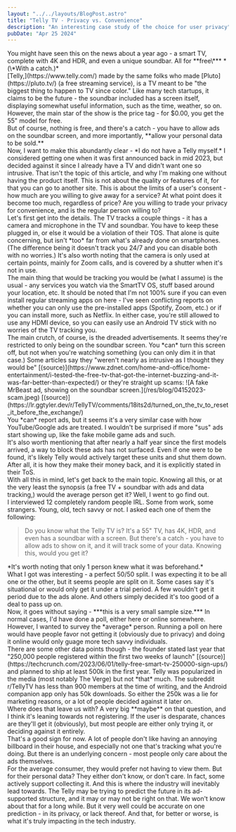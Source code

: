 ```yaml
---
layout: "../../layouts/BlogPost.astro"
title: "Telly TV - Privacy vs. Convenience"
description: "An interesting case study of the choice for user privacy"
pubDate: "Apr 25 2024"
---
```


<section>
    You might have seen this on the news about a year ago - a smart TV, 
    complete with 4K and HDR, and even a  unique soundbar. All for **free\***
    *(\*With a catch.)*
    <br/>
    [Telly,](https://www.telly.com/) made by the same folks who made [Pluto](https://pluto.tv/)
    (a free streaming service), is a TV meant to be "the biggest thing to
    happen to TV since color." Like many tech startups, it claims to be the
    future - the soundbar included has a screen itself, displaying somewhat
    useful information, such as the time, weather, so on. However, the main 
    star of the show is the price tag - for $0.00, you get the 55" model
    for free.
    <br/>
    But of course, nothing is free, and there's a catch - you have to allow
    ads on the soundbar screen, and more importantly, **allow your personal
    data to be sold.**
</section>
<section>
    Now, I want to make this abundantly clear - *I do not have a Telly myself.*
    I considered getting one when it was first announced back in mid 2023,
    but decided against it since I already have a TV and didn't want one so
    intrusive. That isn't the topic of this article, and why I'm making one
    without having the product itself. This is not about the quality or features
    of it, for that you can go to another site. This is about the limits of
    a user's consent - how much are you willing to give away for a service?
    At what point does it become too much, regardless of price? Are you willing
    to trade your privacy for convenience, and is the regular person willing to?
</section>
<section>
    Let's first get into the details. The TV tracks a couple things - it has
    a camera and microphone in the TV and soundbar. You have to keep these plugged
    in, or else it would be a violation of their TOS. That alone is quite
    concerning, but isn't *too* far from what's already done on smartphones. (The
    difference being it doesn't track you 24/7 and you can disable both with
    no worries.) It's also worth noting that the camera is only used at certain points,
    mainly for Zoom calls, and is covered by a shutter when it's not in use.
    <br/>
    The main thing that would be tracking you would be (what I assume) is the usual -
    any services you watch via the SmartTV OS, stuff based around your location, etc.
    It should be noted that I'm not 100% sure if you can even install regular
    streaming apps on here - I've seen conflicting reports on whether you can only use
    the pre-installed apps (Spotify, Zoom, etc.) or if you can install more, such as
    Netflix. In either case, you're still allowed to use any HDMI device, so you
    can easily use an Android TV stick with no worries of the TV tracking you.
</section>
<section>
    The main crutch, of course, is the dreaded advertisements. It seems they're
    restricted to only being on the soundbar screen. You *can* turn this screen off, 
    but not when you're watching something (you can only dim it in that case.) 
    Some articles say they "weren't nearly as intrusive as I thought they would be" 
    [(source)](https://www.zdnet.com/home-and-office/home-entertainment/i-tested-the-free-tv-that-got-the-internet-buzzing-and-it-was-far-better-than-expected/)
    or they're straight up scams:
    ![A fake MrBeast ad, showing on the soundbar screen.](/res/blog/04152023-scam.jpeg)
    [(source)](https://lr.ggtyler.dev/r/TellyTV/comments/18its2d/turned_on_the_tv_to_reset_it_before_the_exchange/)
    <br/>
    You *can* report ads, but it seems it's a very similar case with how 
    YouTube/Google ads are treated. I wouldn't be surprised if more "sus" ads
    start showing up, like the fake mobile game ads and such.
    <br/>
    It's also worth mentioning that after nearly a half year since the
    first models arrived, a way to block these ads has not surfaced. Even
    if one were to be found, it's likely Telly would actively target these
    units and shut them down. After all, it is how they make their money back,
    and it is explicitly stated in their ToS.
</section>
<section>
    With all this in mind, let's get back to the main topic. Knowing all this,
    or at the very least the synopsis (a free TV + soundbar with ads and data
    tracking,) would the average person get it? Well, I went to go find out.
    <br/>
    I interviewed 12 completely random people IRL. Some from work, some
    strangers. Young, old, tech savvy or not. I asked each one of them the following:
    <blockquote>
        Do you know what the Telly TV is? It's a 55" TV, has 4K, HDR, and
        even has a soundbar with a screen. But there's a catch - you have
        to allow ads to show on it, and it will track some of your data.
        Knowing this, would you get it?
    </blockquote>
    *It's worth noting that only 1 person knew what it was beforehand.*
    <br/>
    What I got was interesting - a perfect 50/50 split. I was expecting it
    to be all one or the other, but it seems people are split on it. Some
    cases say it's situational or would only get it under a trial period.
    A few wouldn't get it period due to the ads alone. And others simply
    decided it's too good of a deal to pass up on.
    <br/>
    Now, it goes without saying - ***this is a very small sample size.***
    In normal cases, I'd have done a poll, either here or online somewhere.
    However, I wanted to survey the *average* person. Running a poll on here
    would have people favor not getting it (obviously due to privacy)
    and doing it online would only guage more tech savvy individuals.
    <br/>
    There are some other data points though - the founder stated last
    year that "250,000 people registered within the first two weeks of 
    launch" [(source)](https://techcrunch.com/2023/06/01/telly-free-smart-tv-250000-sign-ups/)
    and planned to ship at least 500k in the first year. Telly was 
    popularized in the media (most notably The Verge) but
    not *that* much. The subreddit r/TellyTV has less than 900
    members at the time of writing, and the Android companion app only
    has 50k downloads. So either the 250k was a lie for marketing reasons,
    or a lot of people decided against it later on.
    <br/>
    Where does that leave us with? A very big **maybe** on that question,
    and I think it's leaning towards not registering.
    If the user is desparate, chances are they'll get it (obviously), but
    most people are either only trying it, or deciding against it
    entirely.
</section>
<section>
    That's a good sign for now. A lot of people don't like having an annoying
    billboard in their house, and especially not one that's tracking
    what you're doing. But there is an underlying concern - most
    people only care about the ads themselves.
    <br/>
    For the average consumer, they would prefer not having to view them.
    But for their personal data? They either don't know, or don't care.
    In fact, some actively support collecting it. And this is where the
    industry will inevitably lead towards. The Telly may be trying to
    predict the future in its ad-supported structure, and it may or
    may not be right on that. We won't know about that for a long while.
    But it very well could be accurate on one prediction - in its
    privacy, or lack thereof. And that, for better or worse, is what
    it's truly impacting in the tech industry.
</section>